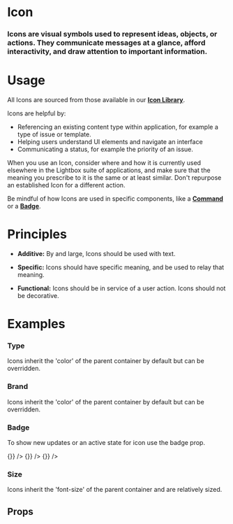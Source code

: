 
<Meta title="Atoms|Icon" component={Icon} />

# Icon

### Icons are visual symbols used to represent ideas, objects, or actions. They communicate messages at a glance, afford interactivity, and draw attention to important information.

<Preview withToolbar>
  <Story name="Standard">
    <Icon icon="user_circle" size="xl" />
  </Story>
</Preview>

# Usage

All Icons are sourced from those available in our **[Icon Library](/?path=/docs/application-libraries-icon-library--app-icons)**.

Icons are helpful by:

- Referencing an existing content type within application, for example a type of issue or template.
- Helping users understand UI elements and navigate an interface
- Communicating a status, for example the priority of an issue.

When you use an Icon, consider where and how it is currently used elsewhere in the Lightbox suite of applications, and make sure that the meaning you prescribe to it is the same or at least similar. Don't repurpose an established Icon for a different action.

Be mindful of how Icons are used in specific components, like a **[Command](/?path=/docs/atoms-command--documentation)** or a **[Badge](/?path=/docs/atoms-badge--documentation)**.

# Principles

- **Additive:**
  By and large, Icons should be used with text.

- **Specific:**
  Icons should have specific meaning, and be used to relay that meaning.

- **Functional:**
  Icons should be in service of a user action. Icons should not be decorative.

# Examples

### Type

Icons inherit the 'color' of the parent container by default but can be overridden.

<Preview>
  <Story name="Type">
    <Grid columns="8">
      <Icon icon="user_circle" size="xl" hasPulse />
      <Icon icon="user_circle" size="xl" variant="info" hasSpin />
      <Icon icon="user_circle" size="xl" variant="success" />
      <Icon icon="user_circle" size="xl" variant="warning" />
      <Icon icon="user_circle" size="xl" variant="alert" />
      <Icon icon="user_circle" size="xl" variant="inverse" />
    </Grid>
  </Story>
</Preview>


### Brand

Icons inherit the 'color' of the parent container by default but can be overridden.

<Preview>
  <Story name="Brand">
    <Grid columns="8">
      <Icon icon="user_circle" size="xl" brand="research"/>
      <Icon icon="user_circle" size="xl" brand="bi" />
      <Icon icon="user_circle" size="xl" brand="broker" />
      <Icon icon="user_circle" size="xl" brand="jobs"/>
      <Icon icon="user_circle" size="xl" brand="brand1" />
      <Icon icon="user_circle" size="xl" brand="brand2" />
      <Icon icon="user_circle" size="xl" brand="brand3" />
      <Icon icon="user_circle" size="xl" brand="brand4" />
    </Grid>
  </Story>
</Preview>


### Badge

To show new updates or an active state for icon use the badge prop.

<Preview>
  <Story name="Badge">
    <Grid columns="8">
      <Icon icon="user_circle" size="xl" badge/>
      <Icon icon="home" size="xl" badge="info"/>
      <Icon icon="bookmark" size="xl" badge="success" />
      <Icon icon="print" size="xl" badge="warning" />
      <Icon icon="user" size="xl" badge onClick={() => {}}  />
      <Icon icon="user_circle" size="xl" badge="info"  onClick={() => {}} />
      <Icon icon="user_circle" size="xl" badge="success" onClick={() => {}} />
      <Icon icon="user_circle" size="xl" badge="warning" onClick />
    </Grid>
  </Story>
</Preview>

### Size

Icons inherit the 'font-size' of the parent container and are relatively sized.

<Preview>
  <Story name="Size">
    <Grid columns="8" align="bottom">
      <Icon icon="user_circle" size="xs" />
      <Icon icon="user_circle" size="sm" />
      <Icon icon="user_circle" />
      <Icon icon="user_circle" size="lg" />
      <Icon icon="user_circle" size="xl" />
      <Icon icon="user_circle" size="xxl" />
      <Icon icon="user_circle" size="xxxl" />
      <Icon icon="user_circle" size="xtreme" />
    </Grid>
  </Story>
</Preview>

## Props

<Props of={Icon} />
